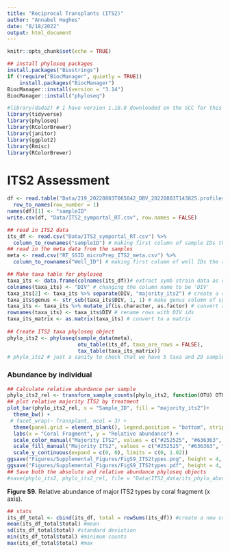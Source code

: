 ```yaml
---
title: "Reciprocal Transplants (ITS2)"
author: "Annabel Hughes"
date: "8/18/2022"
output: html_document
---
```


```r
knitr::opts_chunk$set(echo = TRUE)
```

```r

## install phyloseq packages
install.packages("Biostrings")
if (!require("BiocManager", quietly = TRUE))
    install.packages("BiocManager")
BiocManager::install(version = "3.14")
BiocManager::install("phyloseq")

```

```r
#library(dada2) # I have version 1.18.0 downloaded on the SCC for this
library(tidyverse)
library(phyloseq)
library(RColorBrewer)
library(janitor)
library(ggplot2)
library(Rmisc) 
library(RColorBrewer)
```

# **ITS2 Assessment** {.tabset}

```r
df <- read.table("Data/219_20220803T065042_DBV_20220803T143825.profiles.absolute.abund_and_meta.txt", sep = "\t")[c(-1:-6,-37, -38),-1] %>%
  row_to_names(row_number = 1)
names(df)[1] <- "sampleID"
write.csv(df, "Data/ITS2_symportal_RT.csv", row.names = FALSE)
```

```r
## read in ITS2 data
its_df <- read.csv("Data/ITS2_symportal_RT.csv") %>% 
  column_to_rownames("sampleID") # making first column of sample IDs the rownames
## read in the meta data from the samples
meta <- read.csv("RT_SSID_microPrep_ITS2_meta.csv") %>% 
  column_to_rownames("Well_ID") # making first column of well IDs the rownames
```

```r
## Make taxa table for phyloseq
taxa_its <- data.frame(colnames(its_df))# extract symb strain data as dataframe
colnames(taxa_its) <- "DIV" # changing the column name to be 'DIV'
taxa_its[2] <- taxa_its %>% separate(DIV, "majority_its2") # create a column for major ITS2 (first part of DIV name)
taxa_its$genus <- str_sub(taxa_its$DIV, 1, 1) # make genus column of symb genus (first letter of DIV)
taxa_its <- taxa_its %>% mutate_if(is.character, as.factor) # convert all columns to factors
rownames(taxa_its) <- taxa_its$DIV # rename rows with DIV ids
taxa_its_matrix <- as.matrix(taxa_its) # convert to a matrix
 
## Create ITS2 taxa phyloseq object 
phylo_its2 <- phyloseq(sample_data(meta),
                       otu_table(its_df, taxa_are_rows = FALSE),
                       tax_table(taxa_its_matrix))
# phylo_its2 # just a sanity to check that we have 5 taxa and 29 samples -- Looks good!
```

### Abundance by individual

```r
## Calculate relative abundance per sample
phylo_its2_rel <- transform_sample_counts(phylo_its2, function(OTU) OTU/sum(OTU))
## plot relative majority ITS2 by treatment
plot_bar(phylo_its2_rel, x = "Sample_ID", fill = "majority_its2")+
  theme_bw() +
 # facet_wrap(~ Transplant, ncol = 3) +
  theme(panel.grid = element_blank(), legend.position = "bottom", strip.background = element_blank(), strip.text = element_text(face = "bold")) +
  labs(x = "Coral Fragment", y = "Relative abundance") +
  scale_color_manual("Majority ITS2", values = c("#252525", "#636363", "#969696", "#cccccc")) +
  scale_fill_manual("Majority ITS2", values = c("#252525", "#636363", "#969696", "#cccccc")) +
  scale_y_continuous(expand = c(0, 0), limits = c(0, 1.02))
ggsave("Figures/Supplemental_Figures/FigS9_ITS2types.png", height = 4, width = 6, dpi = 600)
ggsave("Figures/Supplemental_Figures/FigS9_ITS2types.pdf", height = 4, width = 6, useDingbats = FALSE)
## Save both the absolute and relative abundance phyloseq objects
#save(phylo_its2, phylo_its2_rel, file = "Data/ITS2_data/its_phylo_abund.Rdata")
```

**Figure S9.** Relative abundance of major ITS2 types by coral fragment (x axis).

```r
## stats
its_df_total <- cbind(its_df, total = rowSums(its_df)) #create a new column summing up counts for each sample
mean(its_df_total$total) #mean
sd(its_df_total$total) #standard deviation
min(its_df_total$total) #minimum counts
max(its_df_total$total) #max
```


